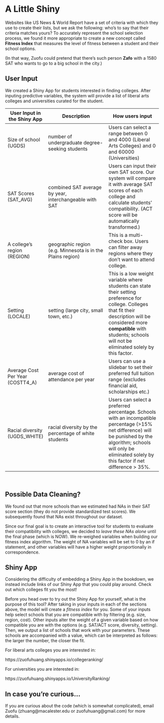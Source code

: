 # A Little Shiny

Websites like US News & World Report have a set of criteria with which they use to create their lists, but we ask the following: who's to say that their criteria matches yours? To accurately represent the school selection process, we found it more appropriate to create a new concept called **Fitness Index** that measures the level of fitness between a student and their school options.

(In that way, Zuofu could pretend that there's such person **Zafo** with a 1580 SAT who wants to go to a big school in the city.)

## User Input

We created a Shiny App for students interested in finding colleges. After inputing predictive variables, the system will provide a list of liberal arts colleges and universities curated for the student.


User Input in the Shiny App       | Description                                             | How users input
----------------------------------| --------------------------------------------------------|--------------------------------------------------
Size of school (UGDS)             | number of undergraduate degree-seeking students         | Users can select a range between 0 and 4000 (Liberal Arts Colleges) and 0 and 60000 (Universities)
SAT Scores (SAT_AVG)              | combined SAT average by year, interchangeable with SAT  | Users can input their own SAT score. Our system will compare it with average SAT scores of each college and calculate students' compatibility. (ACT score will be automatically transformed.)
A college's region (REGION)       | geographic region (e.g. Minnesota is in the Plains region)    | This is a multi-check box. Users can filter away regions where they don't want to attend college.
Setting (LOCALE)                  | setting (large city, small town, etc.)                  | This is a low weight variable where students can state their setting preference for college. Colleges that fit their description will be considered more **compatible** with students; schools will not be eliminated solely by this factor.
Average Cost Per Year (COSTT4_A)  | average cost of attendance per year                     | Users can use a slidebar to set their preferred full tuition range (excludes financial aid, scholarships etc.)
Racial diversity (UGDS_WHITE)     | racial diversity by the percentage of white students    | Users can select a preferred percentage. Schools with an incompatible percentage (>15% net difference) will be punished by the algorithm; schools will only be eliminated solely by this factor if net difference > 35%.

&nbsp;


## Possible Data Cleaning?

We found out that more schools than we estimated had NAs in their SAT score section (they do not provide standardized test scores). We subsequently found that NAs exist throughout our dataset. 

Since our final goal is to create an interactive tool for students to evaluate their compatibility with colleges, we decided to *leave these NAs alone* until the final phase (which is NOW).  We re-weighed variables when building our fitness index algorithm. The weight of NA variables will be set to $0$ by an if statement, and other variables will have a higher weight proportionally in correspondence.

## Shiny App

Considering the difficulty of embedding a Shiny App in the bookdown, we instead include links of our Shiny App that you could play around. Check out which colleges fit you the most!

Before you head over to try out the Shiny App for yourself, what is the purpose of this tool? After taking in your inputs in each of the sections above, the model will create a *fitness index* for you. Some of your inputs help select schools that you are compatible with by filtering (e.g. size, region, cost). Other inputs alter the weight of a given variable based on how compatible you are with the options (e.g. SAT/ACT score, diversity, setting). Then, we output a list of schools that work with your parameters. These schools are accompanied with a value, which can be interpreted as follows: the larger the number, the closer the fit.

For liberal arts colleges you are interested in:

https://zuofuhuang.shinyapps.io/collegeranking/

For universities you are interested in:

https://zuofuhuang.shinyapps.io/UniversityRanking/

## In case you’re curious...

If you are curious about the code (which is somewhat complicated), email Zuofu (zhuang@macalester.edu or zuofuhuang@gmail.com) for more details.
